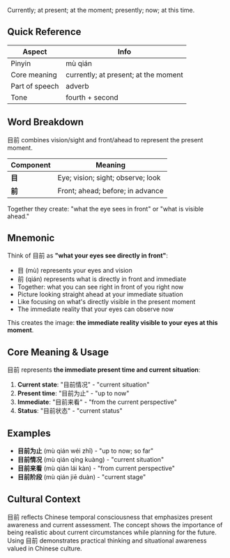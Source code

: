 Currently; at present; at the moment; presently; now; at this time.

## Quick Reference

| Aspect         | Info                                 |
| -------------- | ------------------------------------ |
| Pinyin         | mù qián                              |
| Core meaning   | currently; at present; at the moment |
| Part of speech | adverb                               |
| Tone           | fourth + second                      |

## Word Breakdown

目前 combines vision/sight and front/ahead to represent the present moment.

| Component | Meaning                           |
| --------- | --------------------------------- |
| **目**    | Eye; vision; sight; observe; look |
| **前**    | Front; ahead; before; in advance  |

Together they create: "what the eye sees in front" or "what is visible ahead."

## Mnemonic

Think of 目前 as **"what your eyes see directly in front"**:

- 目 (mù) represents your eyes and vision
- 前 (qián) represents what is directly in front and immediate
- Together: what you can see right in front of you right now
- Picture looking straight ahead at your immediate situation
- Like focusing on what's directly visible in the present moment
- The immediate reality that your eyes can observe now

This creates the image: **the immediate reality visible to your eyes at this moment**.

## Core Meaning & Usage

目前 represents **the immediate present time and current situation**:

1. **Current state**: "目前情况" - "current situation"
2. **Present time**: "目前为止" - "up to now"
3. **Immediate**: "目前来看" - "from the current perspective"
4. **Status**: "目前状态" - "current status"

## Examples

- **目前为止** (mù qián wéi zhǐ) - "up to now; so far"
- **目前情况** (mù qián qíng kuàng) - "current situation"
- **目前来看** (mù qián lái kàn) - "from current perspective"
- **目前阶段** (mù qián jiē duàn) - "current stage"

## Cultural Context

目前 reflects Chinese temporal consciousness that emphasizes present awareness and current
assessment. The concept shows the importance of being realistic about current circumstances while
planning for the future. Using 目前 demonstrates practical thinking and situational awareness valued
in Chinese culture.
